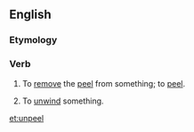 ==English==

===Etymology===
{{prefix|en|un|peel}}

===Verb===
{{en-verb}}

# {{lb|en|transitive}} To [[remove]] the [[peel]] from something; to [[peel]].
#: {{ux|en|She is having trouble '''unpeeling''' an orange.}}
# {{lb|en|transitive}} To [[unwind]] something.

[[et:unpeel]]